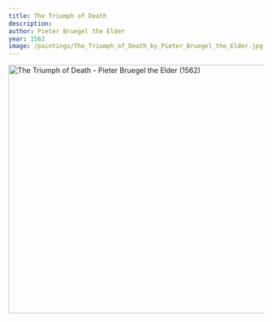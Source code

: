 ```yaml
---
title: The Triumph of Death
description:
author: Pieter Bruegel the Elder
year: 1562
image: /paintings/The_Triumph_of_Death_by_Pieter_Bruegel_the_Elder.jpg
---
```


<Image className="w-full" width="1080" height="489" src="/paintings/The_Triumph_of_Death_by_Pieter_Bruegel_the_Elder.jpg"
       alt="The Triumph of Death - Pieter Bruegel the Elder (1562)"
       caption="The Triumph of Death - Pieter Bruegel the Elder (1562)"/>
